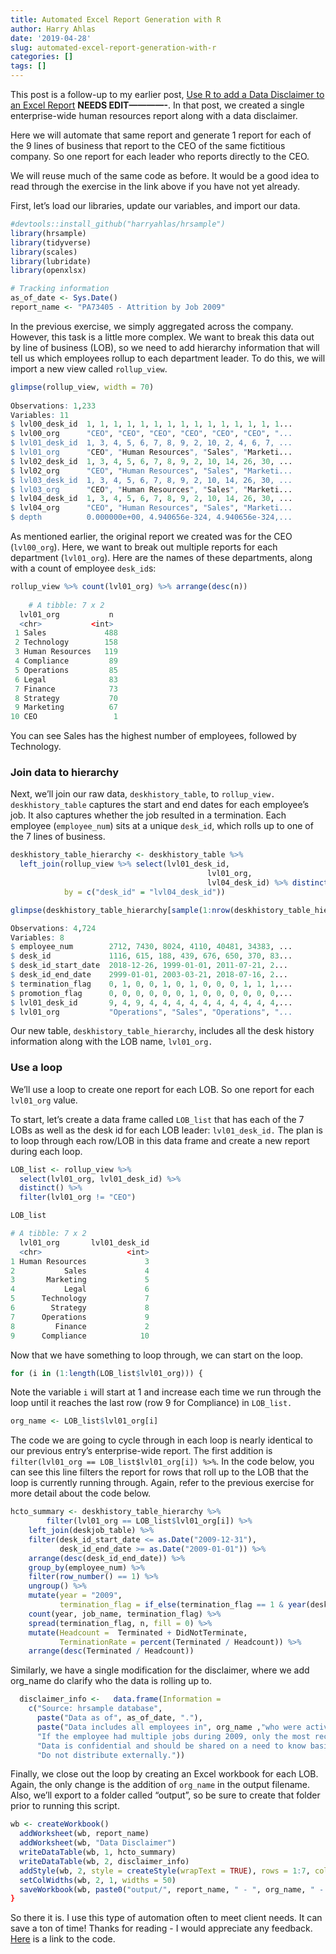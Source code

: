 ```yaml
---
title: Automated Excel Report Generation with R
author: Harry Ahlas
date: '2019-04-28'
slug: automated-excel-report-generation-with-r
categories: []
tags: []
---
```


This post is a follow-up to my earlier post, [Use R to add a Data Disclaimer to an Excel Report](http://harry.ahlas.com/2019/04/07/information-security-tab/index.html) **NEEDS EDIT-------------**. In that post, we created a single enterprise-wide human resources report along with a data disclaimer.

Here we will automate that same report and generate 1 report for each of the 9 lines of business that report to the CEO of the same fictitious company. So one report for each leader who reports directly to the CEO.

We will reuse much of the same code as before. It would be a good idea to read through the exercise in the link above if you have not yet already.

First, let's load our libraries, update our variables, and import our data.

```r
#devtools::install_github("harryahlas/hrsample")
library(hrsample)
library(tidyverse)
library(scales)
library(lubridate)
library(openxlsx)

# Tracking information
as_of_date <- Sys.Date()
report_name <- "PA73405 - Attrition by Job 2009"
```

In the previous exercise, we simply aggregated across the company. However, this task is a little more complex. We want to break this data out by line of business (LOB), so we need to add hierarchy information that will tell us which employees rollup to each department leader. To do this, we will import a new view called `rollup_view`.

```r
glimpse(rollup_view, width = 70)
	
Observations: 1,233
Variables: 11
$ lvl00_desk_id  1, 1, 1, 1, 1, 1, 1, 1, 1, 1, 1, 1, 1, 1, 1...
$ lvl00_org      "CEO", "CEO", "CEO", "CEO", "CEO", "CEO", "...
$ lvl01_desk_id  1, 3, 4, 5, 6, 7, 8, 9, 2, 10, 2, 4, 6, 7, ...
$ lvl01_org      "CEO", "Human Resources", "Sales", "Marketi...
$ lvl02_desk_id  1, 3, 4, 5, 6, 7, 8, 9, 2, 10, 14, 26, 30, ...
$ lvl02_org      "CEO", "Human Resources", "Sales", "Marketi...
$ lvl03_desk_id  1, 3, 4, 5, 6, 7, 8, 9, 2, 10, 14, 26, 30, ...
$ lvl03_org      "CEO", "Human Resources", "Sales", "Marketi...
$ lvl04_desk_id  1, 3, 4, 5, 6, 7, 8, 9, 2, 10, 14, 26, 30, ...
$ lvl04_org      "CEO", "Human Resources", "Sales", "Marketi...
$ depth          0.000000e+00, 4.940656e-324, 4.940656e-324,...
```

As mentioned earlier, the original report we created was for the CEO (`lvl00_org`). Here, we want to break out multiple reports for each department (`lvl01_org`). Here are the names of these departments, along with a count of employee `desk_id`s:

```r
rollup_view %>% count(lvl01_org) %>% arrange(desc(n))
	
	# A tibble: 7 x 2
  lvl01_org           n
  <chr>           <int>
 1 Sales             488
 2 Technology        158
 3 Human Resources   119
 4 Compliance         89
 5 Operations         85
 6 Legal              83
 7 Finance            73
 8 Strategy           70
 9 Marketing          67
10 CEO                 1
```

You can see Sales has the highest number of employees, followed by Technology.

### Join data to hierarchy

Next, we'll join our raw data, `deskhistory_table`, to `rollup_view.` `deskhistory_table` captures the start and end dates for each employee's job. It also captures whether the job resulted in a termination. Each employee (`employee_num`) sits at a unique `desk_id`, which rolls up to one of the 7 lines of business.

```r
deskhistory_table_hierarchy <- deskhistory_table %>% 
  left_join(rollup_view %>% select(lvl01_desk_id,
                                            lvl01_org,
                                            lvl04_desk_id) %>% distinct(), 
            by = c("desk_id" = "lvl04_desk_id"))

glimpse(deskhistory_table_hierarchy[sample(1:nrow(deskhistory_table_hierarchy)),], width = 70)

Observations: 4,724
Variables: 8
$ employee_num        2712, 7430, 8024, 4110, 40481, 34383, ...
$ desk_id             1116, 615, 188, 439, 676, 650, 370, 83...
$ desk_id_start_date  2018-12-26, 1999-01-01, 2011-07-21, 2...
$ desk_id_end_date    2999-01-01, 2003-03-21, 2018-07-16, 2...
$ termination_flag    0, 1, 0, 0, 1, 0, 1, 0, 0, 0, 1, 1, 1,...
$ promotion_flag      0, 0, 0, 0, 0, 0, 1, 0, 0, 0, 0, 0, 0,...
$ lvl01_desk_id       9, 4, 9, 4, 4, 4, 4, 4, 4, 4, 4, 4, 4,...
$ lvl01_org           "Operations", "Sales", "Operations", "...
```

Our new table, `deskhistory_table_hierarchy`, includes all the desk history information along with the LOB name, `lvl01_org.`

### Use a loop

We'll use a loop to create one report for each LOB. So one report for each `lvl01_org` value.

To start, let's create a data frame called `LOB_list` that has each of the 7 LOBs as well as the desk id for each LOB leader: `lvl01_desk_id.` The plan is to loop through each row/LOB in this data frame and create a new report during each loop.

```r
LOB_list <- rollup_view %>% 
  select(lvl01_org, lvl01_desk_id) %>% 
  distinct() %>% 
  filter(lvl01_org != "CEO")

LOB_list

# A tibble: 7 x 2
  lvl01_org       lvl01_desk_id
  <chr>                   <int>
1 Human Resources             3
2           Sales             4
3       Marketing             5
4           Legal             6
5      Technology             7
6        Strategy             8
7      Operations             9
8         Finance             2
9      Compliance            10
```

Now that we have something to loop through, we can start on the loop.

```r
for (i in (1:length(LOB_list$lvl01_org))) {
```

Note the variable `i` will start at 1 and increase each time we run through the loop until it reaches the last row (row 9 for Compliance) in `LOB_list.`

```r
org_name <- LOB_list$lvl01_org[i]
```

The code we are going to cycle through in each loop is nearly identical to our previous entry's enterprise-wide report. The first addition is `filter(lvl01_org == LOB_list$lvl01_org[i]) %>%`. In the code below, you can see this line filters the report for rows that roll up to the LOB that the loop is currently running through. Again, refer to the previous exercise for more detail about the code below.

```r
hcto_summary <- deskhistory_table_hierarchy %>% 
        filter(lvl01_org == LOB_list$lvl01_org[i]) %>% 
    left_join(deskjob_table) %>% 
    filter(desk_id_start_date <= as.Date("2009-12-31"),
           desk_id_end_date >= as.Date("2009-01-01")) %>% 
    arrange(desc(desk_id_end_date)) %>% 
    group_by(employee_num) %>% 
    filter(row_number() == 1) %>% 
    ungroup() %>% 
    mutate(year = "2009",
           termination_flag = if_else(termination_flag == 1 & year(desk_id_end_date) == 2009, "Terminated", "DidNotTerminate")) %>% 
    count(year, job_name, termination_flag) %>% 
    spread(termination_flag, n, fill = 0) %>% 
    mutate(Headcount =  Terminated + DidNotTerminate,
           TerminationRate = percent(Terminated / Headcount)) %>% 
    arrange(desc(Terminated / Headcount))
```

Similarly, we have a single modification for the disclaimer, where we add org_name do clarify who the data is rolling up to.

```r
  disclaimer_info <-   data.frame(Information = 
    c("Source: hrsample database",
      paste("Data as of", as_of_date, "."),
      paste("Data includes all employees in", org_name ,"who were active at any point from Jan 1, 2009 through December 31, 2009."), # Added for this example
      "If the employee had multiple jobs during 2009, only the most recent job is counted.",
      "Data is confidential and should be shared on a need to know basis only.",
      "Do not distribute externally."))
```

Finally, we close out the loop by creating an Excel workbook for each LOB. Again, the only change is the addition of `org_name` in the output filename. Also, we'll export to a folder called "output", so be sure to create that folder prior to running this script.

```r
wb <- createWorkbook()
  addWorksheet(wb, report_name)
  addWorksheet(wb, "Data Disclaimer")
  writeDataTable(wb, 1, hcto_summary)
  writeDataTable(wb, 2, disclaimer_info)
  addStyle(wb, 2, style = createStyle(wrapText = TRUE), rows = 1:7, cols = 1)
  setColWidths(wb, 2, 1, widths = 50)
  saveWorkbook(wb, paste0("output/", report_name, " - ", org_name, " - ", as_of_date, ".xlsx"), TRUE) # New
}
```

So there it is. I use this type of automation often to meet client needs. It can save a ton of time! Thanks for reading - I would appreciate any feedback. [Here](https://github.com/harryahlas/sample-hr-database/blob/master/analysis/automated_report_generation.R) is a link to the code.


